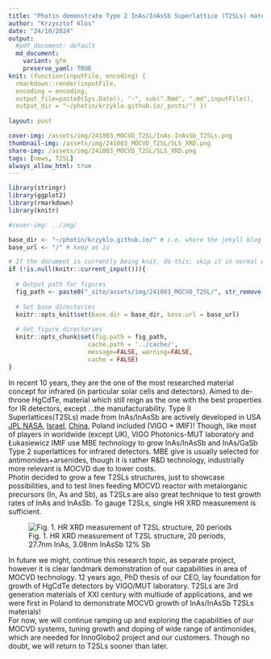 ```yaml
---
title: "Photin demonstrate Type 2 InAs/InAsSb Superlattice (T2SLs) materials from MOCVD"
author: "Krzysztof Klos"
date: "24/10/2024"
output:
  #pdf_document: default
  md_document:
    variant: gfm
    preserve_yaml: TRUE
knit: (function(inputFile, encoding) {
  rmarkdown::render(inputFile, 
  encoding = encoding, 
  output_file=paste0(Sys.Date(), "-", sub(".Rmd", ".md",inputFile)), 
  output_dir = "~/photin/krzyklo.github.io/_posts/") })
  
layout: post

cover-img: /assets/img/241003_MOCVD_T2SL/InAs-InAsSb_T2SLs.png
thumbnail-img: /assets/img/241003_MOCVD_T2SL/SLS_XRD.png
share-img: /assets/img/241003_MOCVD_T2SL/SLS_XRD.png
tags: [news, T2SL]
always_allow_html: true
---
```


```r
library(stringr)
library(ggplot2)
library(rmarkdown)
library(knitr)

#cover-img: ../img/

```

```r
base_dir <- "~/photin/krzyklo.github.io/" # i.e. where the jekyll blog is on the hard drive.
base_url <- "/" # keep as is

# If the document is currently being knit, do this; skip it in normal execution
if (!is.null(knitr::current_input())){
  
  # Output path for figures
  fig_path <- paste0("_site/assets/img/241003_MOCVD_T2SL/", str_remove(knitr::current_input(), ".Rmd"), "/")
  
  # Set base directories
  knitr::opts_knit$set(base.dir = base_dir, base.url = base_url)
  
  # Set figure directories
  knitr::opts_chunk$set(fig.path = fig_path,
                      cache.path = '../cache/',
                      message=FALSE, warning=FALSE,
                      cache = FALSE)
}

```


In recent 10 years, they are the one of the most researched material concept for infrared (in particular solar cells and detectors). Aimed to de-throne HgCdTe, material which still reign as the one with the best properties for IR detectors, except ...the manufacturability. Type II Superlattices(T2SLs) made from InAs/InAsSb are actively developed in USA [JPL NASA](https://spie.org/defense-commercial-sensing/presentation/Applications-of-T2SL-barrier-infrared-detectors-in-Earth-observational-instruments/13030-2#_=_], (Germany)[https://publica.fraunhofer.de/~                                         /details], (UK)[https://www.sciencedirect.com/science/article/pii/S0022024822003426), [Israel](https://scdusa-ir.com/articles/type-ii-superlattice-infrared-detector-technology-at-scd/), [China](https://opg.optica.org/oe/fulltext.cfm?uri=oe-30-21-38208&id=507573), Poland included (VIGO + IMIF)!   Though, like most of players in worldwide (except UK), VIGO Photonics-MUT laboratory and Łukasiewicz IMIF use MBE technology to grow InAs/InAsSb and InAs/GaSb Type 2 superlattices for infrared detectors. MBE give is usually selected for antimonides+arsenides, though it is rather R&D technology, industrially more relevant is MOCVD due to lower costs.  
Photin decided to grow a few T2SLs structures, just to showcase possibilities, and to test lines feeding MOCVD reactor with metalorganic precursors (In, As and Sb), as T2SLs are also great technique to test growth rates of InAs and InAsSb. To gauge T2SLs, single HR XRD measurement is sufficient.    

<figure>
  <img src="{{site.url}}/assets/img/241003_MOCVD_T2SL/SLS_XRD.png" alt="Fig. 1. HR XRD measurement of T2SL structure, 20 periods"/>
  <figcaption>Fig. 1. HR XRD measurement of T2SL structure, 20 periods, 27.7nm InAs, 3.08nm InAsSb 12% Sb </figcaption>
</figure>

In future we might, continue this research topic, as separate project, however it is clear landmark demonstration of our capabilities in area of MOCVD technology. 12 years ago, PhD thesis of our CEO, lay foundation for growth of HgCdTe detectors by VIGO/MUT laboratory. T2SLs are 3rd generation materials of XXI century with multiude of applications, and we were first in Poland to demonstrate MOCVD growth of InAs/InAsSb T2SLs materials!  
For now, we will continue ramping up and exploring the capabilities of our MOCVD systems, tuning growth and doping of wide range of antimonides, which are needed for InnoGlobo2 project and our customers. Though no doubt, we will return to T2SLs sooner than later.  
